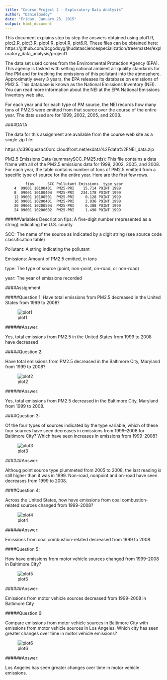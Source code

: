 ```yaml
---
title: "Course Project 2 - Exploratory Data Analysis"
author: "DanielGodoy"
date: "Friday, January 23, 2015"
output: html_document
---
```


This document explains step by step the answers obtained using plot1.R, plot2.R, plot3.R, plot4.R, plot4.R, plot6.R. These files can be obtained here: https://github.com/dcgodoyg/jhudatasciencespecialization/tree/master/exploratory_data_analysis/project1

The data set used comes from the Environmental Protection Agency (EPA). This agency is tasked with setting national ambient air quality standards for fine PM and for tracking the emissions of this pollutant into the atmosphere. Approximatly every 3 years, the EPA releases its database on emissions of PM2.5. This database is known as the National Emissions Inventory (NEI). You can read more information about the NEI at the EPA National Emissions Inventory web site.

For each year and for each type of PM source, the NEI records how many tons of PM2.5 were emitted from that source over the course of the entire year. The data used are for 1999, 2002, 2005, and 2008.

####DATA

The data for this assignment are available from the course web site as a single zip file:

https://d396qusza40orc.cloudfront.net/exdata%2Fdata%2FNEI_data.zip

PM2.5 Emissions Data (summarySCC_PM25.rds): This file contains a data frame with all of the PM2.5 emissions data for 1999, 2002, 2005, and 2008. For each year, the table contains number of tons of PM2.5 emitted from a specific type of source for the entire year. Here are the first few rows.

             fips      SCC Pollutant Emissions  type year
        4  09001 10100401  PM25-PRI    15.714 POINT 1999
        8  09001 10100404  PM25-PRI   234.178 POINT 1999
        12 09001 10100501  PM25-PRI     0.128 POINT 1999
        16 09001 10200401  PM25-PRI     2.036 POINT 1999
        20 09001 10200504  PM25-PRI     0.388 POINT 1999
        24 09001 10200602  PM25-PRI     1.490 POINT 1999


#####Variables Description
fips: A five-digit number (represented as a string) indicating the U.S. county

SCC: The name of the source as indicated by a digit string (see source code classification table)

Pollutant: A string indicating the pollutant

Emissions: Amount of PM2.5 emitted, in tons

type: The type of source (point, non-point, on-road, or non-road)

year: The year of emissions recorded

####Assignment

#####Question 1: 
Have total emissions from PM2.5 decreased in the United States from 1999 to 2008? 

![plot1](plot1.png) 

######Answer:

Yes, total emissions from PM2.5 in the United States from 1999 to 2008 have decreased



#####Question 2: 

Have total emissions from PM2.5 decreased in the Baltimore City, Maryland from 1999 to 2008?

![plot2](plot2.png) 

######Answer:

Yes, total emissions from PM2.5 decreased in the Baltimore City, Maryland from 1999 to 2008.



####Question 3:

Of the four types of sources indicated by the type variable, which of these four sources have seen decreases in emissions from 1999–2008 for Baltimore City? Which have seen increases in emissions from 1999–2008?

![plot3](plot3.png) 

######Answer:

Althoug point source type plummeted from 2005 to 2008, the last reading is still higher than it was in 1999.
Non-road, nonpoint and on-road have seen decreases from 1999 to 2008.



####Question 4:

Across the United States, how have emissions from coal combustion-related sources changed from 1999–2008?

![plot4](plot4.png) 


######Answer:

Emissions from coal combustion-related decreased from 1999 to 2008.



####Question 5:

How have emissions from motor vehicle sources changed from 1999–2008 in Baltimore City?


![plot5](plot5.png) 


######Answer:

Emissions from motor vehicle sources decreased from 1999–2008 in Baltimore City



#####Question 6:

Compare emissions from motor vehicle sources in Baltimore City with emissions from motor vehicle sources in Los Angeles. Which city has seen greater changes over time in motor vehicle emissions?


![plot6](plot6.png) 


######Answer:

Los Angeles has seen greater changes over time in motor vehicle emissions.



